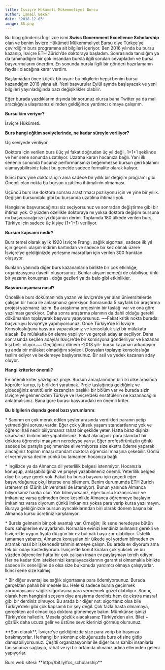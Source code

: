 ```yaml
---
title: İsviçre Hükümeti Mükemmeliyet Bursu
author: İsmail Bekar
date: '2018-12-03'
image: SS.png
---
```


Bu blog gönderisi İngilizce ismi **Swiss Government Excellence Scholarship** olan ve benim İsviçre Hükümeti Mükemmeliyet Bursu diye Türkçe'ye çevirdiğim burs programına ait bilgileri içeriyor. Ben 2016 yılında bu bursu kazanıp, İsviçre ETH Zürich'de doktoraya başladım. Sonrasında tanıdığım ya da tanımadığım bir çok insandan bursla ilgili soruları cevapladım ve bursa başvurmalarını önerdim. En sonunda bursla ilgili bir gönderi hazırlamanın faydalı olacağına karar verdim.

Başlamadan önce küçük bir uyarı: bu bilgilerin hepsi benim bursu kazandığım 2016 yılına ait. Yeni başvurular Eylül ayında başlayacak ve yeni bilgileri yayınladığında bazı değişiklikler olabilir.

Eğer burada yazdıklarım dışında bir sorunuz olursa bana Twitter ya da mail aracılığıyla ulaşırsanız elimden geldiğince yardımcı olmaya çalışırım.

**Bursu kim veriyor?**

İsviçre Hükümeti.

**Burs hangi eğitim seviyelerinde, ne kadar süreyle veriliyor?**

Üç seviyede veriliyor.

Doktora için verilen burs üüç yıl fakat doğrudan üç yıl değil, 1+1+1 şeklinde ve her sene sonunda uzatılıyor. Uzatma kararı hocanıza bağlı. Yani ilk senenin sonunda hocanız performansınızı beğenmezse bursun geri kalanını alamayabilirsiniz fakat bu genelde sadece formalite olarak kalıyor.

İkinci burs yine doktora için ama sadece bir yıllık bir değişim programı gibi. Önemli olan nokta bu bursun uzatılma ihtimalinin olmaması.

Üçüncü burs ise doktora sonrası araştırmacı pozisyonu için ve yine bir yıllık. Değişim bursundaki gibi bu bursunda uzatılma ihtimali yok.

Hangisine başvuracağınızı siz seçiyorsunuz ve sonradan değiştirme gibi bir ihtimal yok. O yüzden özellikle doktoraya mı yoksa doktora değişim bursuna mı başvuracağınızı iyi düşünün derim. Toplamda 180 ülkede verilen burs, Türkiye için sadece üç kişiye (1+1+1) veriliyor.

**Bursun kapsamı nedir?**

Burs temel olarak aylık 1920 İsviçre Frangı, sağlık sigortası, sadece ilk yıl için geçerli ulaşım indirim kartından ve sadece bir kez olmak üzere İsviçre'ye geldiğinizde yerleşme masrafları için verilen 300 franktan oluşuyor.

Bunların yanında diğer burs kazananlarla birlikte bir çok etkinliğe, organizasyona davetli oluyorsunuz. Bunlar akşam yemeği de olabiliyor, ünlü bir yazarın konuşması, doğa gezileri ya da balo gibi etkinlikler.

**Başvuru aşaması nasıl?**

Öncelikle burs dökümanında yazan ve İsviçre'de yer alan üniversitelerde çalışan bir hoca ile anlaşmanız gerekiyor. Sonrasında 5 sayfalık bir araştırma projesi yazmanız lazım. Bu araştırma projesinin bir taslağı var ve ona göre yazılması gerekiyor. Daha sonra araştırma planının da dahil olduğu gerekli dökümanları toplayarak başvuru yapıyorsunuz. \~\~Fakat kritik nokta burada: başvuruyu İsviçre'ye yapmıyorsunuz. Önce Türkiye'de ki İsviçre Konsolosluğuna başvuru yapacaksınız ve konsoluluk sizi bir mülakata alacak. Bu mülakatla ön eleme yapılıyor ve gerçek adaylar seçiliyor. Daha sonrasında seçilen adaylar İsviçre'de bir komisyona gönderiliyor ve kazanan kişi belli oluyor.\~\~ Geçtiğimiz dönem -2018 yılı- bursu kazanan arkadaşım şu anda bir mülakat olmadığını söyledi. Dosyaları toplayıp konsolosluğa teslim ediyor ve beklemeye başlıyorsunuz. Bir asil ve yedek kazanan aday oluyor.

**Hangi kriterler önemli?**

En önemli kriter yazdığınız proje. Bursun amaçlarından biri iki ülke arasında köprüler kurup, iş birlikleri yaratmak. Proje taslağında geldiğiniz ve gideceğiniz enstitülerin kazançları başlıklı bir bölüm var ve burada sizin İsviçre'ye gelmenizden Türkiye ve İsviçre'deki enstitülerin ne kazanacağını anlatmalısınız. Bana göre burası başvurudaki en önemli kriter.

**Bu bilgilerin dışında genel bazı yorumlarım:**

\* Sanırım en çok merak edilen şeyler arasında verdikleri paranın yetip yetmediğini sorusu vardır. Eğer çok yüksek yaşam standartlarınız yok ve öğrenci hali nedir biliyorsanız rahat bir şekilde yeter. Hatta biraz dişinizi sıkarsanız birikim bile yapabilirsiniz. Fakat alacağınız para standart bir doktora öğrencisi maaşının neredeyse yarısı. Eğer profesörünüzün gönlü sadece bu parayla geçinmenize el vermiyorsa size ekstra ödeme yaparak alacağınız toplam maaşı standart doktora öğrencisi maaşına çekebilir. Gönlü el vermiyorsa dedim çünkü bu tamamen hocanıza bağlı.

\* İngilizce ya da Almanca dil yeterlilik belgesi istenmiyor. Hocanızla konuşup, anlaşabildiğiniz ve projeyi yazabilmeniz önemli. Yeterlilik belgesi diye bir şeye gerek yok. Fakat bu bursa başvuru için geçerli eğer başvurduğunuz okul isterse onu bilemem. Benim durumumda ETH Zurich istememişti (Zürih Üniversitesi de istemiyor). Bunun yanında Almanca biliyorsanız harika olur. Yok bilmiyorsanız, eğer bursu kazanırsanız ve imkanınız varsa gelmeden önce kesinlikle Almanca öğrenmeye başlayın. İmkanınız varsa diyorum çünkü imkanınız yoksa para verip kursa yazılmayın. Buraya geldiğinizde bursun ayrıcalıklarından biri olarak dönem başına bir Almanca kursu ücretiniz karşılanıyor.

\* Bursla gelmenin bir çok avantajı var. Örneğin; ilk sene neredeyse bütün burs sahiplerine ev ayarlandı. Normalde evinizi kendiniz bulmanız gerekli ve İsviçre'de uygun fiyata düzgün bir ev bulmak baya zor olabiliyor. Üstelik tamamen yabancı, Almanca konuşulan bir ülkede yol yordam bilmeden ev aramak nasıl bir işkencedir tahmin etmeye çalışın. Bu arada ev diyorum ama tek bir odayı kastediyorum. İsviçre'de konut kiraları çok yüksek ve bu yüzden öğrenciler hatta bir çok çalışan insan ev paylaşmayı tercih ediyor. Her ne kadar tüm isteklerinizi karşılayacaklarının garantisi olmamakla birlikte sadece ilk seneliğine de olsa size bu konuda yardımcı olmaya çalışıyorlar. İkinci sene size kalmış.

\* Bir diğer avantaj ise sağlık sigortasına para ödemiyorsunuz. Burada gerçekten pahalı bir mesele bu. Hele ki sadece bursla geçinmek zorundaysanız sağlık sigortasına para vermemek güzel olabiliyor. Sonuç olarak hem hangisini seçsem diye araştırma derdiniz hem de ekstra masraf gibi bir derdiniz olmuyor. Bu arada bir diğer not: sigortanız olsa bile Türkiye'deki gibi çok kapsamlı bir şey değil. Çok fazla hasta olmamaya, gerçekten acil olmadıkça doktora gitmemeye bakın. Mümkünse işinizi Türkiye'de halledin. Mesela gözlük alacaksanız Türkiye'den alın. Bilet + gözlük daha ucuza gelir ve üstüne sevdiklerinizi görmüş olursunuz.

\*\*Son olarak\*\*, İsviçre'ye geldiğinizde size para verip bir başınıza bırakmıyorlar. Herhangi bir sıkıntınız olduğunuzda burs ofisine gidip danışabiliyorsunuz. Çeşitli organizasyonlar ile diğer burs sahibi insanlarla tanışmanızı sağlayıp, rahat ve iyi bir ortamda olmanız adına ellerinden geleni yapıyorlar.

Burs web sitesi: \*\*http://bit.ly/fcs_scholarship\*\*
